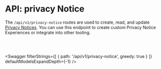
# API: privacy Notice

The `/api/v1/privacy-notice` routes are used to create, read, and update [Privacy Notices](/tutorials/consent-management-configuration/privacy-notices). You can use this endpoint to create custom Privacy Notice Experiences or integrate into other tooling. 

<br></br>

<Swagger 
    filterStrings={[
        {
            path: '/api/v1/privacy-notice',
            greedy: true
        }
    ]} 
    defaultModelsExpandDepth={-1}
/>
